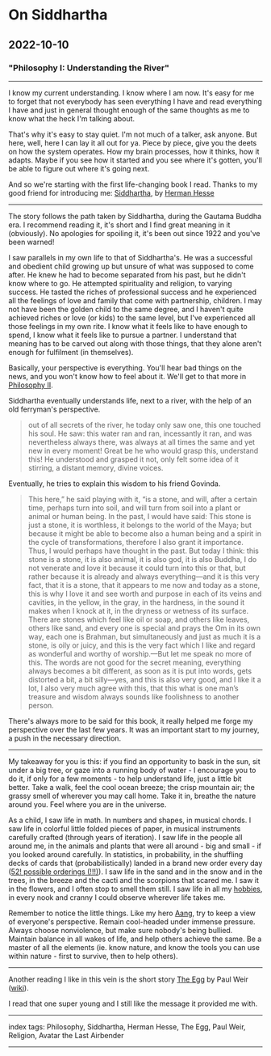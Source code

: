 # On Siddhartha

## 2022-10-10

### "Philosophy I: Understanding the River"

---

I know my current understanding. I know where I am now. It's easy for me to forget that not everybody has seen everything I have and read everything I have and just in general thought enough of the same thoughts as me to know what the heck I'm talking about.

That's why it's easy to stay quiet. I'm not much of a talker, ask anyone. But here, well, here I can lay it all out for ya. Piece by piece, give you the deets on how the system operates. How my brain processes, how it thinks, how it adapts. Maybe if you see how it started and you see where it's gotten, you'll be able to figure out where it's going next.

And so we're starting with the first life-changing book I read. Thanks to my good friend for introducing me: [Siddhartha](https://www.gutenberg.org/ebooks/2500), by [Herman Hesse](https://en.wikipedia.org/wiki/Hermann_Hesse)

---

The story follows the path taken by Siddhartha, during the Gautama Buddha era. I recommend reading it, it's short and I find great meaning in it (obviously). No apologies for spoiling it, it's been out since 1922 and you've been warned!

I saw parallels in my own life to that of Siddhartha's. He was a successful and obedient child growing up but unsure of what was supposed to come after. He knew he had to become separated from his past, but he didn't know where to go. He attempted spirituality and religion, to varying success. He tasted the riches of professional success and he experienced all the feelings of love and family that come with partnership, children. I may not have been the golden child to the same degree, and I haven't quite achieved riches or love (or kids) to the same level, but I've experienced all those feelings in my own rite. I know what it feels like to have enough to spend, I know what it feels like to pursue a partner. I understand that meaning has to be carved out along with those things, that they alone aren't enough for fulfilment (in themselves).

Basically, your perspective is everything. You'll hear bad things on the news, and you won't know how to feel about it. We'll get to that more in [Philosophy II](/posts/on-meditations).

Siddhartha eventually understands life, next to a river, with the help of an old ferryman's perspective.

> out of all secrets of the river, he today only saw one, this one touched his soul. He saw: this water ran and ran, incessantly it ran, and was nevertheless always there, was always at all times the same and yet new in every moment! Great be he who would grasp this, understand this! He understood and grasped it not, only felt some idea of it stirring, a distant memory, divine voices.

Eventually, he tries to explain this wisdom to his friend Govinda.

> This here,” he said playing with it, “is a stone, and will, after a certain time, perhaps turn into soil, and will turn from soil into a plant or animal or human being. In the past, I would have said: This stone is just a stone, it is worthless, it belongs to the world of the Maya; but because it might be able to become also a human being and a spirit in the cycle of transformations, therefore I also grant it importance. Thus, I would perhaps have thought in the past. But today I think: this stone is a stone, it is also animal, it is also god, it is also Buddha, I do not venerate and love it because it could turn into this or that, but rather because it is already and always everything—and it is this very fact, that it is a stone, that it appears to me now and today as a stone, this is why I love it and see worth and purpose in each of its veins and cavities, in the yellow, in the gray, in the hardness, in the sound it makes when I knock at it, in the dryness or wetness of its surface. There are stones which feel like oil or soap, and others like leaves, others like sand, and every one is special and prays the Om in its own way, each one is Brahman, but simultaneously and just as much it is a stone, is oily or juicy, and this is the very fact which I like and regard as wonderful and worthy of worship.—But let me speak no more of this. The words are not good for the secret meaning, everything always becomes a bit different, as soon as it is put into words, gets distorted a bit, a bit silly—yes, and this is also very good, and I like it a lot, I also very much agree with this, that this what is one man’s treasure and wisdom always sounds like foolishness to another person.

There's always more to be said for this book, it really helped me forge my perspective over the last few years. It was an important start to my journey, a push in the necessary direction.

---

My takeaway for you is this: if you find an opportunity to bask in the sun, sit under a big tree, or gaze into a running body of water - I encourage you to do it, if only for a few moments - to help understand life, just a little bit better. Take a walk, feel the cool ocean breeze; the crisp mountain air; the grassy smell of wherever you may call home. Take it in, breathe the nature around you. Feel where you are in the universe.

As a child, I saw life in math. In numbers and shapes, in musical chords. I saw life in colorful little folded pieces of paper, in musical instruments carefully crafted (through years of iteration). I saw life in the people all around me, in the animals and plants that were all around - big and small - if you looked around carefully. In statistics, in probability, in the shuffling decks of cards that (probabilistically) landed in a brand new order every day ([52! possible orderings (!!!)](https://en.wikipedia.org/wiki/Shuffling#Randomization)). I saw life in the sand and in the snow and in the trees, in the breeze and the cacti and the scorpions that scared me. I saw it in the flowers, and I often stop to smell them still. I saw life in all my [hobbies](/posts/on-hobbies), in every nook and cranny I could observe wherever life takes me.

Remember to notice the little things. Like my hero [Aang](https://en.wikipedia.org/wiki/Avatar:_The_Last_Airbender), try to keep a view of everyone's perspective. Remain cool-headed under immense pressure. Always choose nonviolence, but make sure nobody's being bullied. Maintain balance in all wakes of life, and help others achieve the same. Be a master of all the elements (ie. know nature, and know the tools you can use within nature - first to survive, then to help others).

---

Another reading I like in this vein is the short story [The Egg](http://www.galactanet.com/oneoff/theegg_mod.html) by Paul Weir ([wiki](https://en.wikipedia.org/wiki/The_Egg_(Weir_short_story))).

I read that one super young and I still like the message it provided me with.

---

index tags: Philosophy, Siddhartha, Herman Hesse, The Egg, Paul Weir, Religion, Avatar the Last Airbender

---
